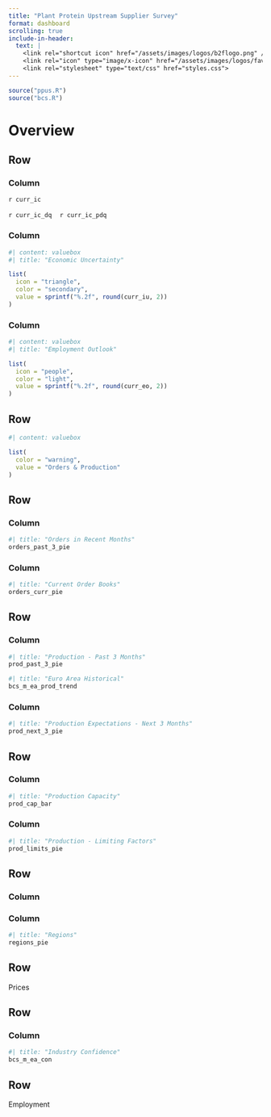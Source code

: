 ```yaml
---
title: "Plant Protein Upstream Supplier Survey"
format: dashboard
scrolling: true
include-in-header:
  text: |
    <link rel="shortcut icon" href="/assets/images/logos/b2flogo.png" />
    <link rel="icon" type="image/x-icon" href="/assets/images/logos/favicon.ico">
    <link rel="stylesheet" type="text/css" href="styles.css">
---
```


```r
source("ppus.R")
source("bcs.R")
```

# Overview

## Row {height="220px"}

### Column

::: {.valuebox icon="bar-chart-line" color="secondary" title="Industry Confidence"}

`r curr_ic`

<i class="bi bi-`r caret(curr_ic_dq)` `r caret_color(curr_ic_dq)`"></i> `r curr_ic_dq` &nbsp;&nbsp; <i class="bi bi-`r caret(curr_ic_pdq)` `r caret_color(curr_ic_pdq)`"></i> `r curr_ic_pdq`
:::


### Column

```r
#| content: valuebox
#| title: "Economic Uncertainty"

list(
  icon = "triangle",
  color = "secondary",
  value = sprintf("%.2f", round(curr_iu, 2))
)
```

### Column

```r
#| content: valuebox
#| title: "Employment Outlook"

list(
  icon = "people",
  color = "light",
  value = sprintf("%.2f", round(curr_eo, 2))
)
```


## Row

```r
#| content: valuebox

list(
  color = "warning",
  value = "Orders & Production"
)
```

## Row

### Column

```r
#| title: "Orders in Recent Months"
orders_past_3_pie
```
### Column

```r
#| title: "Current Order Books"
orders_curr_pie
```

## Row

### Column {.tabset}

```r
#| title: "Production - Past 3 Months"
prod_past_3_pie
```

```r
#| title: "Euro Area Historical"
bcs_m_ea_prod_trend
```

### Column
```r
#| title: "Production Expectations - Next 3 Months"
prod_next_3_pie
```

## Row

### Column
```r
#| title: "Production Capacity"
prod_cap_bar
```

### Column
```r
#| title: "Production - Limiting Factors"
prod_limits_pie
```

## Row

### Column

### Column
```r
#| title: "Regions"
regions_pie
```

## Row

::: {.valuebox color="info"}
Prices
:::

## Row

### Column

```r
#| title: "Industry Confidence"
bcs_m_ea_con
```

## Row

::: {.valuebox color="info"}
Employment
:::

